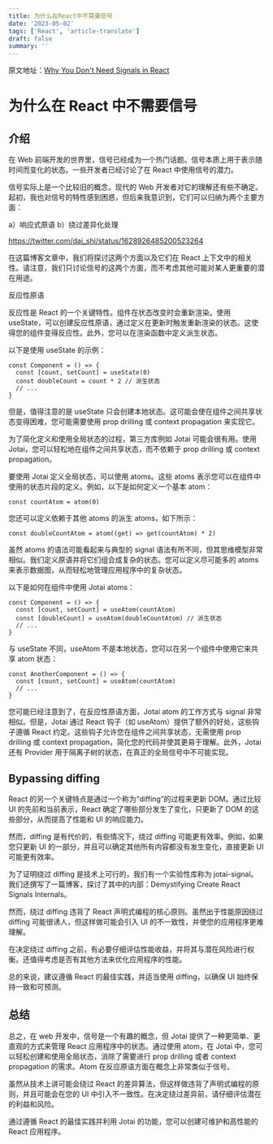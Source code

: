 ```yaml
---
title: 为什么在React中不需要信号
date: '2023-05-02'
tags: ['React', 'article-translate']
draft: false
summary: ''
---
```


原文地址：[Why You Don't Need Signals in React](https://blog.axlight.com/posts/why-you-dont-need-signals-in-react/)

# 为什么在 React 中不需要信号

## 介绍

在 Web 前端开发的世界里，信号已经成为一个热门话题。信号本质上用于表示随时间而变化的状态。一些开发者已经讨论了在 React 中使用信号的潜力。

信号实际上是一个比较旧的概念，现代的 Web 开发者对它的理解还有些不确定。起初，我也对信号的特性感到困惑，但后来我意识到，它们可以归纳为两个主要方面：

a）响应式原语
b）绕过差异化处理

https://twitter.com/dai_shi/status/1628926485200523264

在这篇博客文章中，我们将探讨这两个方面以及它们在 React 上下文中的相关性。请注意，我们只讨论信号的这两个方面，而不考虑其他可能对某人更重要的潜在用途。

反应性原语

反应性是 React 的一个关键特性。组件在状态改变时会重新渲染。使用 useState，可以创建反应性原语，通过定义在更新时触发重新渲染的状态。这使得您的组件变得反应性。此外，您可以在渲染函数中定义派生状态。

以下是使用 useState 的示例：

```tsx
const Component = () => {
  const [count, setCount] = useState(0)
  const doubleCount = count * 2 // 派生状态
  // ...
}
```

但是，值得注意的是 useState 只会创建本地状态。这可能会使在组件之间共享状态变得困难，您可能需要使用 prop drilling 或 context propagation 来实现它。

为了简化定义和使用全局状态的过程，第三方库例如 Jotai 可能会很有用。使用 Jotai，您可以轻松地在组件之间共享状态，而不依赖于 prop drilling 或 context propagation。

要使用 Jotai 定义全局状态，可以使用 atoms。这些 atoms 表示您可以在组件中使用的状态片段的定义。例如，以下是如何定义一个基本 atom：

```tsx
const countAtom = atom(0)
```

您还可以定义依赖于其他 atoms 的派生 atoms，如下所示：

```tsx
const doubleCountAtom = atom((get) => get(countAtom) * 2)
```

虽然 atoms 的语法可能看起来与典型的 signal 语法有所不同，但其思维模型非常相似。我们定义原语并将它们组合成复杂的状态。您可以定义尽可能多的 atoms 来表示数据图，从而轻松地管理应用程序中的复杂状态。

以下是如何在组件中使用 Jotai atoms：

```tsx
const Component = () => {
  const [count, setCount] = useAtom(countAtom)
  const [doubleCount] = useAtom(doubleCountAtom) // 派生状态
  // ...
}
```

与 useState 不同，useAtom 不是本地状态，您可以在另一个组件中使用它来共享 atom 状态：

```tsx
const AnotherComponent = () => {
  const [count, setCount] = useAtom(countAtom)
  // ...
}
```

您可能已经注意到了，在反应性原语方面，Jotai atom 的工作方式与 signal 非常相似。但是，Jotai 通过 React 钩子（如 useAtom）提供了额外的好处，这些钩子遵循 React 约定。这些钩子允许您在组件之间共享状态，无需使用 prop drilling 或 context propagation，简化您的代码并使其更易于理解。此外，Jotai 还有 Provider 用于隔离子树的状态，在真正的全局信号中不可能实现。

## Bypassing diffing

React 的另一个关键特点是通过一个称为“diffing”的过程来更新 DOM。通过比较 UI 的先前和当前表示，React 确定了哪些部分发生了变化，只更新了 DOM 的这些部分，从而提高了性能和 UI 的响应能力。

然而，diffing 是有代价的，有些情况下，绕过 diffing 可能更有效率。例如，如果您只更新 UI 的一部分，并且可以确定其他所有内容都没有发生变化，直接更新 UI 可能更有效率。

为了证明绕过 diffing 是技术上可行的，我们有一个实验性库称为 jotai-signal。我们还撰写了一篇博客，探讨了其中的内部：Demystifying Create React Signals Internals。

然而，绕过 diffing 违背了 React 声明式编程的核心原则。虽然出于性能原因绕过 diffing 可能很诱人，但这样做可能会引入 UI 的不一致性，并使您的应用程序更难理解。

在决定绕过 diffing 之前，有必要仔细评估性能收益，并将其与潜在风险进行权衡。还值得考虑是否有其他方法来优化应用程序的性能。

总的来说，建议遵循 React 的最佳实践，并适当使用 diffing，以确保 UI 始终保持一致和可预测。

## 总结

总之，在 web 开发中，信号是一个有趣的概念，但 Jotai 提供了一种更简单、更直观的方式来管理 React 应用程序中的状态。通过使用 atom，在 Jotai 中，您可以轻松创建和使用全局状态，消除了需要进行 prop drilling 或者 context propagation 的需求。Atom 在反应原语方面在概念上非常类似于信号。

虽然从技术上讲可能会绕过 React 的差异算法，但这样做违背了声明式编程的原则，并且可能会在您的 UI 中引入不一致性。在决定绕过差异前，请仔细评估潜在的利益和风险。

通过遵循 React 的最佳实践并利用 Jotai 的功能，您可以创建可维护和高性能的 React 应用程序。

